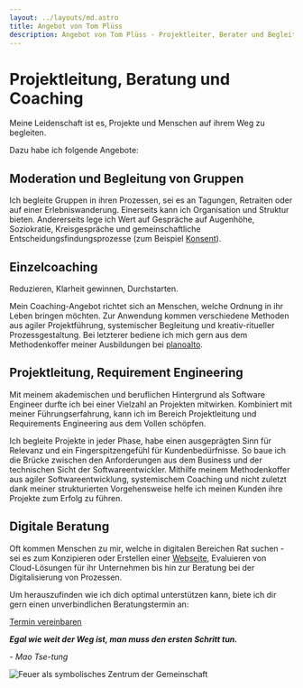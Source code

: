 ```yaml
---
layout: ../layouts/md.astro
title: Angebot von Tom Plüss
description: Angebot von Tom Plüss - Projektleiter, Berater und Begleiter für verschiedene Herausforderungen.
---
```



# Projektleitung, Beratung und Coaching

Meine Leidenschaft ist es, Projekte und Menschen auf ihrem Weg zu begleiten.

Dazu habe ich folgende Angebote:

## Moderation und Begleitung von Gruppen

Ich begleite Gruppen in ihren Prozessen, sei es an Tagungen, Retraiten oder auf einer Erlebniswanderung.
Einerseits kann ich Organisation und Struktur bieten.
Andererseits lege ich Wert auf Gespräche auf Augenhöhe,
Soziokratie, Kreisgespräche und gemeinschaftliche Entscheidungsfindungsprozesse (zum Beispiel [Konsent](https://www.soziokratie.org/elemente/konsent/)).

## Einzelcoaching

Reduzieren, Klarheit gewinnen, Durchstarten.

Mein Coaching-Angebot richtet sich an Menschen, welche Ordnung in ihr Leben bringen möchten. Zur Anwendung kommen verschiedene Methoden aus agiler Projektführung, systemischer Begleitung und kreativ-ritueller Prozessgestaltung. Bei letzterer bediene ich mich gern aus dem Methodenkoffer meiner Ausbildungen bei [planoalto](https://planoalto.ch/).

## Projektleitung, Requirement Engineering

Mit meinem akademischen und beruflichen Hintergrund als Software Engineer durfte ich bei einer Vielzahl an Projekten mitwirken. Kombiniert mit meiner Führungserfahrung, kann ich im Bereich Projektleitung und Requirements Engineering aus dem Vollen schöpfen.

Ich begleite Projekte in jeder Phase, habe einen ausgeprägten Sinn für Relevanz und ein Fingerspitzengefühl für Kundenbedürfnisse.
So baue ich die Brücke zwischen den Anforderungen aus dem Business und der technischen Sicht der Softwareentwickler.
Mithilfe meinem Methodenkoffer aus agiler Softwareentwicklung, systemischem Coaching und nicht zuletzt dank meiner strukturierten Vorgehensweise helfe ich meinen Kunden ihre Projekte zum Erfolg zu führen.

## Digitale Beratung

Oft kommen Menschen zu mir, welche in digitalen Bereichen Rat suchen - sei es zum Konzipieren oder Erstellen einer [Webseite](/wordpress), Evaluieren von Cloud-Lösungen für ihr Unternehmen bis hin zur Beratung bei der Digitalisierung von Prozessen.

Um herauszufinden wie ich dich optimal unterstützen kann, biete ich dir gern einen unverbindlichen Beratungstermin an:

<p class="mt-8 mb-16">
<a class="button" href="https://cal.com/tompluess/call?duration=30">Termin vereinbaren</a>
</p>

**_Egal wie weit der Weg ist, man muss den ersten Schritt tun._**

_- Mao Tse-tung_

<Image
  src={heroImageBottom}
  alt="Feuer als symbolisches Zentrum der Gemeinschaft"
  class="w-full max-h-96 object-cover object-[50%_35%]"
/>